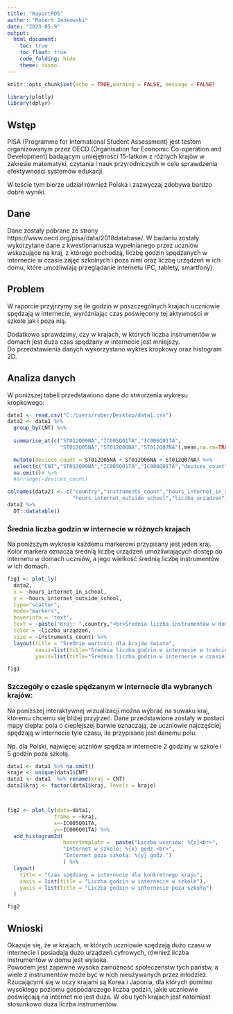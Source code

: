 ---
title: "RaportPD5"
author: "Robert Jankowski"
date: "2023-05-9"
output: 
  html_document:
    toc: true
    toc_float: true
    code_folding: hide
    theme: cosmo
---

```{r setup, include=FALSE}
knitr::opts_chunk$set(echo = TRUE,warning = FALSE, message = FALSE)

library(plotly)
library(dplyr)
```


## Wstęp
PISA (Programme for International Student Assessment) jest testem organizowanym przez OECD (Organisation for Economic Co-operation and Development) badającym umiejętności 15-latków  z różnych krajów w zakresie matematyki, czytania i nauk przyrodniczych w celu sprawdzenia efektywności systemów edukacji.
\

W teście tym bierze udział również Polska i zazwyczaj zdobywa bardzo dobre wyniki.
 
## Dane

Dane zostały pobrane ze strony https://www.oecd.org/pisa/data/2018database/.
W badaniu zostały wykorzytane dane z kwestionariusza wypełnianego przez uczniów wskazujące na kraj, z którego pochodzą, liczbę godzin spędzanych w internecie w czasie zajęć szkolnych i poza nimi oraz liczbę urządzeń w ich domu, które umożliwiają przeglądanie internetu (PC, tablety, smartfony).


## Problem

W raporcie przyjrzymy się ile godzin w poszczególnych krajach uczniowie spędzają w internecie, wyróżniając czas poświęcony tej aktywności w szkole jak i poza nią.
\

Dodatkowo sprawdzimy, czy w krajach, w których liczba instrumentów w domach jest duża czas spędzany w internecie jest mniejszy.
\
Do przedstawienia danych wykorzystano wykres kropkowy oraz histogram 2D.

## Analiza danych

W poniższej tabeli przedstawiono dane do stworzenia wykresu kropkowego:

```{r message = FALSE}
data1 <- read.csv("C:/Users/rober/Desktop/data1.csv")
data2 <- data1 %>%
  group_by(CNT) %>% 
  
  summarise_at(c("ST012Q09NA","IC005Q01TA","IC006Q01TA",
                 "ST012Q05NA","ST012Q06NA","ST012Q07NA"),mean,na.rm=TRUE) %>%

  mutate(devices_count = ST012Q05NA + ST012Q06NA + ST012Q07NA) %>%
  select(c("CNT","ST012Q09NA","IC005Q01TA","IC006Q01TA","devices_count")) %>%
  na.omit()# %>%
  #arrange(-devices_count)

colnames(data2) <- c("country","instruments_count","hours_internet_in_school",
                     "hours_internet_outside_school","liczba_urządzeń")
data2 %>% 
  DT::datatable()
```

### Średnia liczba godzin w internecie w różnych krajach

Na poniższym wykresie każdemu markerowi przypisany jest jeden kraj.
Kolor markera oznacza średnią liczbę urządzeń umożliwiających dostęp do internetu w domach uczniów, a jego wielkość średnią liczbę instrumentów w ich domach.

```{r, echo=FALSE, message = FALSE}
fig1 <- plot_ly(
  data2, 
  x = ~hours_internet_in_school, 
  y = ~hours_internet_outside_school,
  type="scatter",
  mode="markers",
  hoverinfo = 'text',
  text = ~paste("Kraj: ",country,"<br>Średnia liczba instrumentów w domu : ", instruments_count,"<br>Średnia liczba urządzeń IT w domu : ",liczba_urządzeń),
  color = ~liczba_urządzeń,
  size = ~instruments_count) %>%
  layout(title = "Średnie wartości dla krajów świata",
         xaxis=list(title="Średnia liczba godzin w internecie w trakcie zajęć"),
         yaxis=list(title="Średnia liczba godzin w internecie w czasie wolnym"))

fig1
```


### Szczegóły o czasie spędzanym w internecie dla wybranych krajów:

Na poniższej interaktywnej wizualizacji można wybrać na suwaku kraj, któremu chcemu się bliżej przyjrzeć. Dane przedstawione zostały w postaci mapy ciepła:
pola o cieplejszej barwie oznaczają, że uczniowie najczęściej spędzają w internecie tyle czasu, ile przypisane jest danemu polu.
\

Np. dla Polski, najwięcej uczniów spędza w internecie 2 godziny w szkole i 5 godzin poza szkołą.

```{r message = FALSE}
data1 <- data1 %>% na.omit()
kraje <- unique(data1$CNT)
data1 <- data1  %>% rename(kraj = CNT)
data1$kraj <- factor(data1$kraj, levels = kraje)



fig2 <- plot_ly(data=data1,
               frame = ~kraj,
               x=~IC005Q01TA,
               y=~IC006Q01TA) %>% 
  add_histogram2d(
                  hovertemplate =  paste("Liczba uczniów: %{z}<br>",
                  "Internet w szkole: %{x} godz.<br>",
                  "Internet poza szkołą: %{y} godz.")
                  ) %>%
  layout(
    title = "Czas spędzany w internecie dla konkretnego kraju",
    xaxis = list(title = "Liczba godzin w internecie w szkole"),
    yaxis = list(title = "Liczba godzin w internecie poza szkołą")
  )

fig2
```
## Wnioski

Okazuje się, że w krajach, w których uczniowie spędzają dużo czasu w internecie i posiadają dużo urządzeń cyfrowych, również liczba instrumentów w domu jest wysoka.
\
Powodem jest zapewne wysoka zamożność społeczeństw tych państw, a wiele z instrumentów może być w nich nieużywanych przez młodzież.
\
Rzucającymi się w oczy krajami są Korea i Japonia, dla których pomimo wysokiego poziomu gospodarczego liczba godzin, jakie uczniowie poświęcają na internet nie jest duża. W obu tych krajach jest natomiast stosunkowo duża liczba instrumentów.


